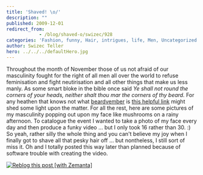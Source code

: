 ```yaml
---
title: 'Shaved! \o/'
description: ""
published: 2009-12-01
redirect_from: 
            - /blog/shaved-o/swizec/928
categories: 'Fashion, funny, Hair, intrigues, life, Men, Uncategorized'
author: Swizec Teller
hero: ../../../defaultHero.jpg
---
```

Throughout the month of November those of us not afraid of our masculinity fought for the right of all men all over the world to refuse feminisation and fight neutirisation and all other things that make us less manly. As some smart bloke in the bible once said _Ye shall not round the corners of your heads, neither shalt thou mar the corners of thy beard._ For any heathen that knows not what [beardvember](http://www.urbandictionary.com/define.php?term=beardvember) is [this helpful link](http://www.urbandictionary.com/define.php?term=beardvember) might shed some light upon the matter. For all the rest, here are some pictures of my masculinity popping out upon my face like mushrooms on a rainy afternoon. To catalogue the event I wanted to take a photo of my face every day and then produce a funky video ... but I only took 16 rather than 30. :)  So yeah, rather silly the whole thing and you can't believe my joy when I finally got to shave all that pesky hair off ... but nontheless, I still sort of miss it. Oh and I totally posted this way later than planned because of software trouble with creating the video.

[![Reblog this post \[with Zemanta\]](http://img.zemanta.com/reblog_e.png?x-id=fa2090fd-d9f5-4915-bdbc-879d930dda77)](http://reblog.zemanta.com/zemified/fa2090fd-d9f5-4915-bdbc-879d930dda77/ "Reblog this post \[with Zemanta]")